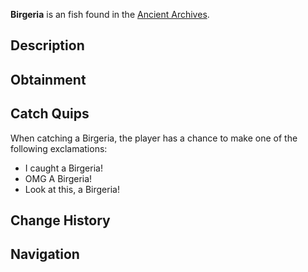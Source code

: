 {{FishInfobox
|image          = Birgeria.png
|rarity         = Unusual
|sea            = First Sea
|location       = [[Ancient Archives]]
|sublocation    = 
|sources        = Fishing Rod
|radar_location = 
|xp             = 60
|weather        = 
|time           = Day
|season         = 
|bait           = Worm
|base_weight    = 120
|base_value     = 200
|weight_range   = 70
|base_chance    = 15
|base_resil     = 55
}}
'''Birgeria''' is an {{Rarity|Unusual}} fish found in the [[Ancient Archives]].

== Description ==
{{Description|Birgeria is a genus of extinct fish from the Late Triassic period, recognized for its large size and long, slender body. It was a carnivorous predator that roamed ancient seas, hunting smaller fish and invertebrates.|Bestiary Entry}}

== Obtainment ==
{{Description|Found in the dark waters of the Archives...|Bestiary Hint}}
{{Fish Availability|
Ancient Archives
|top_rods      = 
Krampus's Rod\208270.2\67782.86;
Leviathan's Fang Rod\207197.32\65541.6;
Trident Rod\202373.69\59131.53;
Magma Rod\199860.41\65045.84;
Free Spirit Rod\194541.79\56843.13;
Plastic Rod\182951.08\59542.59;
Nocturnal Rod\81607.2\48173.58;
No-Life Rod\171740.01\55933.84;
Seraphic Rod\157152.06\55091.36;
Challenger's Rod\156791.7\50957.41;
Depthseeker Rod\156589\42861.91;
Rod Of The Forgotten Fang\154769.95\51719.5;
Ethereal Prism Rod\154636.73\55848.65;
Avalanche Rod\153860.25\38728.28;
Verdant Shear Rod\153101.72\46547.81;
Blazebringer Rod\152914.77\44607.17;
Zeus Rod\152652.63\46994.21;
Rod Of The Exalted One\150202.34\45592.72;
Rod Of The Depths\149774.32\46922.83;
Volcanic Rod\148008.91\36617.2;
Steady Rod\54879.94\13065.33
|recommended   = Trident Rod
}}

== Catch Quips ==
When catching a Birgeria, the player has a chance to make one of the following exclamations:
* I caught a Birgeria!
* OMG A Birgeria!
* Look at this, a Birgeria!

== Change History ==
{{Change History|{{subst:Current Version}}}}

== Navigation ==
{{Fish Navbox|Ancient Archives}}